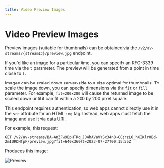 ```yaml
---
title: Video Preview Images
---
```

# Video Preview Images

Preview images (suitable for thumbnails) can be obtained via the `/v2/av-streams/{streamId}/preview.jpg` endpoint.

If you'd like an image for a particular time, you can specify an RFC-3339 time via the `t` parameter. The preview will be generated from a point in time close to `t`.

Images can be scaled down server-side to a size optimal for thumbnails. To scale the image down, you can specify dimensions via the `fit` or `fill` parameter. For example, `fit=200x200` will cause the returned image to be scaled down until it can fit within a 200 by 200 pixel square.

This endpoint requires authentication, so web apps cannot directly use it in the `src` attribute for an HTML `img` tag. Instead, web apps must fetch the image and use it via [data URI](https://developer.mozilla.org/en-US/docs/Web/HTTP/Basics_of_HTTP/Data_URIs).

For example, this request:

```
GET /v2/av-streams/BA~AnZFw9BpHTRq_J84hAVaVYSx34n8~CCgrzL6_hXIKlr0Bd-2mIURDHfpF/preview.jpg?fit=640x360&t=2023-07-27T00:15:55Z
```

Produces this image:

![Preview](/images/fusionfeed/rest/video-preview-example.jpg)
